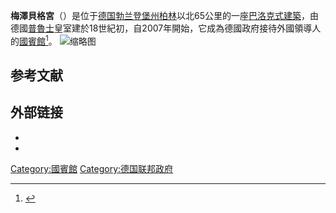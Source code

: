 '''梅澤貝格宮'''（{{lang-de|Schloss Meseberg}}）是位于[[德国|德国]][[勃兰登堡州|勃兰登堡州]][[柏林|柏林]]以北65公里的一座[[巴洛克式|巴洛克式]][[建築|建築]]，由德國[[普魯士|普魯士]]皇室建於18世紀初，自2007年開始，它成為德國政府接待外國領導人的[[國賓館|國賓館]]<ref>{{Cite web|title=話你知梅澤貝格宮　專接待德最重要國賓|url=https://hk.appledaily.com/international/art/20101007/14527136|accessdate=|author=蘋果日報|date=|format=|publisher=|language=|archive-date=2020-07-03|archive-url=https://web.archive.org/web/20200703075532/https://hk.appledaily.com/international/art/20101007/14527136|dead-url=no}}</ref>。
[[File:Schloß_Meseberg.jpg|缩略图]]  

== 参考文献 ==
{{Reflist|3}}

== 外部链接 ==
* {{commonscatinline}}
* {{Official website|http://www.schloss-meseberg.de/}} 

[[Category:國賓館|Category:國賓館]]
[[Category:德国联邦政府|Category:德国联邦政府]]